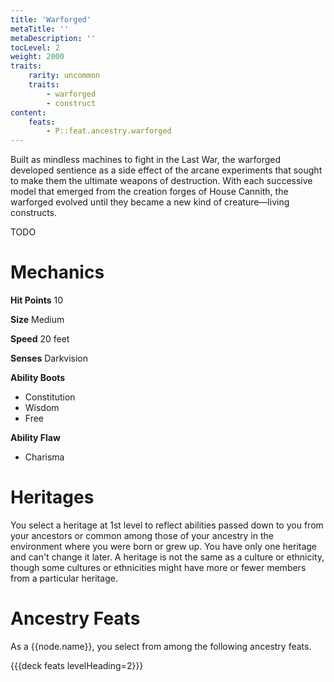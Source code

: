 ```yaml
---
title: 'Warforged'
metaTitle: ''
metaDescription: ''
tocLevel: 2
weight: 2000
traits:
    rarity: uncommon
    traits:
        - warforged
        - construct
content:
    feats:
        - P::feat.ancestry.warforged
---
```


Built as mindless machines to fight in the Last War, the warforged developed sentience as a side effect of the arcane experiments that sought to make them the ultimate weapons of destruction. With each successive model that emerged from the creation forges of House Cannith, the warforged evolved until they became a new kind of creature—living constructs.

TODO

# Mechanics

**Hit Points** 10

**Size** Medium

**Speed** 20 feet

**Senses** Darkvision

**Ability Boots**

-   Constitution
-   Wisdom
-   Free

**Ability Flaw**

-   Charisma

# Heritages

You select a heritage at 1st level to reflect abilities passed down to you from your ancestors or common among those of your ancestry in the environment where you were born or grew up. You have only one heritage and can't change it later. A heritage is not the same as a culture or ethnicity, though some cultures or ethnicities might have more or fewer members from a particular heritage.

# Ancestry Feats

As a {{node.name}}, you select from among the following ancestry feats.

{{{deck feats levelHeading=2}}}
